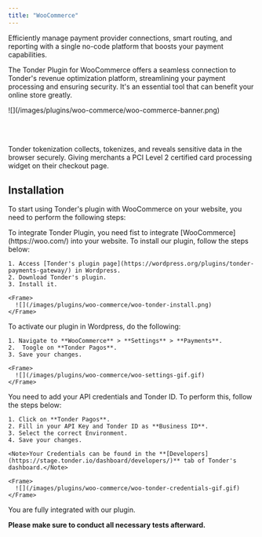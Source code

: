 ```yaml
---
title: "WooCommerce"
---
```


Efficiently manage payment provider connections, smart routing, and reporting with a single no-code platform that boosts your payment capabilities.

The Tonder Plugin for WooCommerce offers a seamless connection to Tonder's revenue optimization platform, streamlining your payment processing and ensuring security. It's an essential tool that can benefit your online store greatly.

<Frame>
  ![](/images/plugins/woo-commerce/woo-commerce-banner.png)
</Frame>

<br></br>

<Info>Tonder tokenization collects, tokenizes, and reveals sensitive data in the browser securely. Giving merchants a PCI Level 2 certified card processing widget on their checkout page.</Info>

## Installation

To start using Tonder's plugin with WooCommerce on your website, you need to perform the following steps:

<Steps>
  <Step title="Integrate WooCommerce">
    To integrate Tonder Plugin, you need fist to integrate [WooCommerce](https://woo.com/) into your website.

  </Step>
  <Step title="Install the Tonder plugin">
    To install our plugin, follow the steps below:

    1. Access [Tonder's plugin page](https://wordpress.org/plugins/tonder-payments-gateway/) in Wordpress.
    2. Download Tonder's plugin.
    3. Install it.

    <Frame>
      ![](/images/plugins/woo-commerce/woo-tonder-install.png)
    </Frame>

  </Step>
  <Step title="Activate Tonder's plugin">
    To activate our plugin in Wordpress, do the following:
  
    1. Navigate to **WooCommerce** > **Settings** > **Payments**.
    2.  Toogle on **Tonder Pagos**.
    3. Save your changes.

    <Frame>
      ![](/images/plugins/woo-commerce/woo-settings-gif.gif)
    </Frame>
    
  </Step>
  <Step title="Configure Tonder Pagos">
    You need to add your API credentials and Tonder ID. To perform this, follow the steps below:

    1. Click on **Tonder Pagos**.
    2. Fill in your API Key and Tonder ID as **Business ID**.
    3. Select the correct Environment.
    4. Save your changes.

    <Note>Your Credentials can be found in the **[Developers](https://stage.tonder.io/dashboard/developers/)** tab of Tonder's dashboard.</Note>

    <Frame>
      ![](/images/plugins/woo-commerce/woo-tonder-credentials-gif.gif)
    </Frame>


  </Step>
  <Step title="Done!">
    You are fully integrated with our plugin.
  </Step>
</Steps>

<Tip>**Please make sure to conduct all necessary tests afterward.**</Tip>